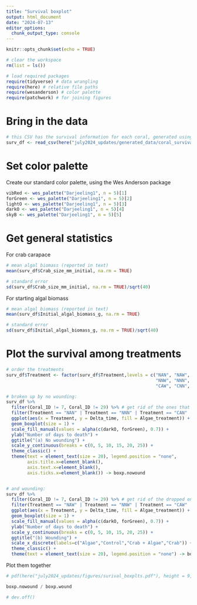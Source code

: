 ```yaml
---
title: "Survival boxplot"
output: html_document
date: "2024-07-13"
editor_options: 
  chunk_output_type: console
---
```


```r
knitr::opts_chunk$set(echo = TRUE)

# clear the workspace
rm(list = ls())

# load required packages
require(tidyverse) # data wrangling
require(here) # relative file paths
require(wesanderson) # color palette
require(patchwork) # for joining figures
```

# Bring in the data

```r
# this CSV has the survival information for each coral, generated using the survival_wrangling.Rmd script with a threshold of 37.5% tissue loss
surv_df <- read_csv(here("july2024_updates/generated_data/coral_survival37.csv"))
```

# Set color palette

Create our standard color palette, using the Wes Anderson package

```r
vibRed <- wes_palette("Darjeeling1", n = 5)[1]
forGreen <- wes_palette("Darjeeling1", n = 5)[2]
lightO <- wes_palette("Darjeeling1", n = 5)[3]
darkO <- wes_palette("Darjeeling1", n = 5)[4]
skyB <- wes_palette("Darjeeling1", n = 5)[5]
```

# Get general statistics

For crab carapace

```r
# mean algal biomass (reported in text)
mean(surv_df$Crab_size_mm_initial, na.rm = TRUE)

# standard error
sd(surv_df$Crab_size_mm_initial, na.rm = TRUE)/sqrt(40)
```

For starting algal biomass

```r
# mean algal biomass (reported in text)
mean(surv_df$Initial_algal_biomass_g, na.rm = TRUE)

# standard error
sd(surv_df$Initial_algal_biomass_g, na.rm = TRUE)/sqrt(40)
```

# Plot the survival among treatments

```r
# order the treatments
surv_df$Treatment <- factor(surv_df$Treatment,levels = c("NAN", "NAW",  
                                                         "NNW", "NNN", "CAN",
                                                         "CAW", "CNN", "CNW"))

# broken up by no wounding:
surv_df %>% 
  filter(Coral_ID != 7, Coral_ID != 29) %>% # get rid of the ones that were broken 
  filter(Treatment == "NAN" | Treatment == "NNN" | Treatment == "CAN" | Treatment == "CNN") %>% 
  ggplot(aes(x = Treatment, y = Delta_time, fill = Algae_treatment)) +
  geom_boxplot(size = 1) +
  scale_fill_manual(values = alpha(c(darkO, forGreen), 0.7)) +
  ylab("Number of days to death") +
  ggtitle("(a) No wounding") +
  scale_y_continuous(breaks = c(0, 5, 10, 15, 20, 25)) +
  theme_classic() +
  theme(text = element_text(size = 20), legend.position = "none",
        axis.title.x=element_blank(),
        axis.text.x=element_blank(), 
        axis.ticks.x=element_blank()) -> boxp.nowound


# and wounding:
surv_df %>% 
  filter(Coral_ID != 7, Coral_ID != 29) %>% # get rid of the dropped ones
  filter(Treatment == "NAW" | Treatment == "NNW" | Treatment == "CAW" | Treatment == "CNW") %>% 
  ggplot(aes(x = Treatment, y = Delta_time, fill = Algae_treatment)) +
  geom_boxplot(size = 1) +
  scale_fill_manual(values = alpha(c(darkO, forGreen), 0.7)) +
  ylab("Number of days to death") +
  scale_y_continuous(breaks = c(0, 5, 10, 15, 20, 25)) +
  ggtitle("(b) Wounding") +
  scale_x_discrete(labels=c("Algae","Control","Crab + Algae","Crab")) +
  theme_classic() +
  theme(text = element_text(size = 20), legend.position = "none") -> boxp.wound

```

Plot them together

```r
# pdf(here("july2024_updates/figures/surival_boxplts.pdf"), height = 9, width = 7.5)

boxp.nowound / boxp.wound

# dev.off()
```
